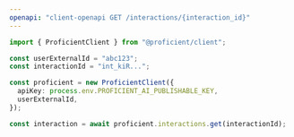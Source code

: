 ```yaml
---
openapi: "client-openapi GET /interactions/{interaction_id}"
---
```


<RequestExample>

```ts JavaScript SDK
import { ProficientClient } from "@proficient/client";

const userExternalId = "abc123";
const interactionId = "int_kiR...";

const proficient = new ProficientClient({
  apiKey: process.env.PROFICIENT_AI_PUBLISHABLE_KEY,
  userExternalId,
});

const interaction = await proficient.interactions.get(interactionId);
```

</RequestExample>
